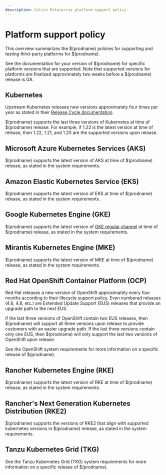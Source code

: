 ```yaml
---
description: Calico Enterprise platform support policy.
---
```


# Platform support policy

This overview summarizes the $(prodname) policies for supporting and testing third-party platforms for $(prodname).

See the documentation for your version of $(prodname) for specific platform versions that are supported. Note that supported versions for platforms are finalized approximately two weeks before a $(prodname) release is GA.

## Kubernetes

Upstream Kubernetes releases new versions approximately four times per year as stated in their [Release Cycle documentation](https://kubernetes.io/releases/release/).

$(prodname) supports the last three versions of Kubernetes at time of $(prodname) release. For example, if 1.22 is the latest version at time of release, then 1.22, 1.21, and 1.20 are the supported versions upon release.

## Microsoft Azure Kubernetes Services (AKS)

$(prodname) supports the latest version of AKS at time of $(prodname) release, as stated in the system requirements.

## Amazon Elastic Kubernetes Service (EKS)

$(prodname) supports the latest version of EKS at time of $(prodname) release, as stated in the system requirements.

## Google Kubernetes Engine (GKE)

$(prodname) supports the latest version of [GKE regular channel](https://cloud.google.com/kubernetes-engine/docs/concepts/release-channels) at time of $(prodname) release, as stated in the system requirements.

## Mirantis Kubernetes Engine (MKE)

$(prodname) supports the latest version of MKE at time of $(prodname) release, as stated in the system requirements.

## Red Hat OpenShift Container Platform (OCP)

Red Hat releases a new version of OpenShift approximately every four months according to their lifecycle support policy. Even numbered releases (4.6, 4.8, etc.) are Extended Update Support (EUS) releases that provide an upgrade path to the next EUS.

If the last three versions of OpenShift contain two EUS releases, then $(prodname) will support all three versions upon release to provide customers with an easier upgrade path. If the last three versions contain only one EUS, then $(prodname) will only support the last two versions of OpenShift upon release.

See the OpenShift system requirements for more information on a specific release of $(prodname).

## Rancher Kubernetes Engine (RKE)

$(prodname) supports the latest version of RKE at time of $(prodname) release, as stated in the system requirements.

## Rancher's Next Generation Kubernetes Distribution (RKE2)

$(prodname) supports the versions of RKE2 that align with supported kubernetes versions in $(prodname) release, as stated in the system requirements.

## Tanzu Kubernetes Grid (TKG)

See the Tanzu Kubernetes Grid (TKG) system requirements for more information on a specific release of $(prodname).
